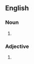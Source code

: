 ==English==

===Noun===
{{head|en}}

# {{misspelling of|greige|lang=en}}

===Adjective===
{{head|en}}

# {{misspelling of|greige|lang=en}}